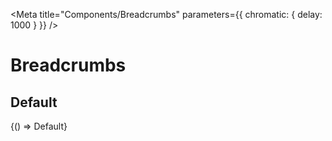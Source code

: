 


<Meta
  title="Components/Breadcrumbs"
  parameters={{ chromatic: { delay: 1000 } }}
/>

# Breadcrumbs

## Default

<Canvas sourceState="shown">
  <Story name="Default">
    {() => Default}
  </Story>
</Canvas>

